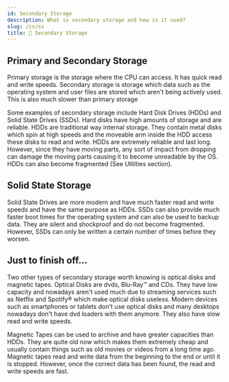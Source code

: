```yaml
---
id: Secondary Storage
description: What is secondary storage and how is it used? 
slug: /cs/ss
title: 💾 Secondary Storage 
---
```



## Primary and Secondary Storage

Primary storage is the storage where the CPU can access. It has quick read and write speeds. Secondary storage is storage which data such as the operating system and user files 
are stored which aren't being actively used. This is also much slower than primary storage

Some examples of secondary storage include Hard Disk Drives (HDDs) and Solid State Drives (SSDs). Hard disks have high amounts of storage and are reliable. HDDs are traditional
way internal storage. They contain metal disks which spin at high speeds and the moveable arm inside the HDD access these disks to read and write. HDDs are extremely reliable and last long. 
However, since they have moving parts, any sort of impact from dropping can damage the moving parts causing it to become unreadable by the OS. HDDs can also become fragmented 
(See Utlilties section). 

## Solid State Storage

Solid State Drives are more modern and have much faster read and write speeds and have the same purpose as HDDs. SSDs can also provide much faster boot times for the operating system
and can also be used to backup data. They are silent and shockproof and do not become fragmented. However, SSDs can only be written a certain number of times before they worsen. 

## Just to finish off...

Two other types of secondary storage worth knowing is optical disks and magnetic tapes. 
Optical Disks are dvds, Blu-Ray™ and CDs. They have low capacity and nowadays aren't used much due to streaming services such as Netflix and Spotify® which make optical disks useless. 
Modern devices such as smartphones or tablets don't use optical disks and many desktops nowadays don't have dvd loaders with them anymore. They also have slow read and write speeds. 

Magnetic Tapes can be used to archive and have greater capacities than HDDs. They are quite old now which makes them extremely cheap and usually contain things such as old movies
or videos from a long time ago. Magnetic tapes read and write data from the beginning to the end or until it is stopped. However, once the correct data has been found, the read and write speeds
are fast. 